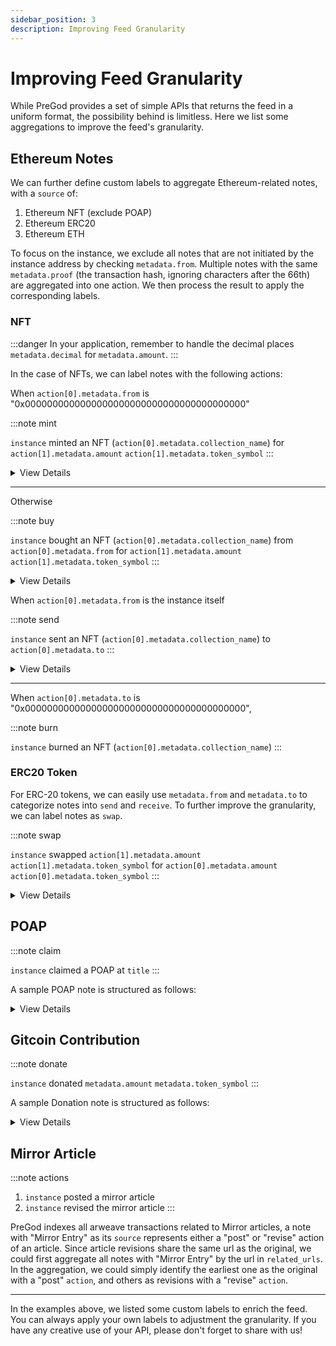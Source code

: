 ```yaml
---
sidebar_position: 3
description: Improving Feed Granularity
---
```




# Improving Feed Granularity

While PreGod provides a set of simple APIs that returns the feed in a uniform format, the possibility behind is limitless. Here we list some aggregations to improve the feed's granularity.

## Ethereum Notes

We can further define custom labels to aggregate Ethereum-related notes, with a `source` of:

1. Ethereum NFT (exclude POAP)
1. Ethereum ERC20
1. Ethereum ETH

To focus on the instance, we exclude all notes that are not initiated by the instance address by checking `metadata.from`. Multiple notes with the same `metadata.proof` (the transaction hash, ignoring characters after the 66th) are aggregated into one action. We then process the result to apply the corresponding labels.

### NFT

:::danger
In your application, remember to handle the decimal places `metadata.decimal` for `metadata.amount`.
:::

In the case of NFTs, we can label notes with the following actions:

<Tabs>
  <TabItem value="a" label="Mint/Buy">

When `action[0].metadata.from` is "0x0000000000000000000000000000000000000000"

:::note mint

`instance` minted an NFT (`action[0].metadata.collection_name`) for `action[1].metadata.amount` `action[1].metadata.token_symbol`
:::

<details>
  <summary>View Details</summary>
<p>

```json
{
    "action": [
        // note 1
        {
            "identifier": "rss3://note:0x6e8d87930ae858aca057cbd33d3e6f2d941b2c4ae7b0c46a04c3a280e4c26242-151-1021@ethereum",
            "date_created": "2022-04-07T08:58:50.000Z",
            "date_updated": "2022-04-07T08:58:50.000Z",
            "related_urls": [
                "https://etherscan.io/tx/0x6e8d87930ae858aca057cbd33d3e6f2d941b2c4ae7b0c46a04c3a280e4c26242",
                "https://etherscan.io/nft/0x5452c7fb99d99fab3cc1875e9da9829cb50f7a13/1021",
                "https://opensea.io/assets/0x5452c7fb99d99fab3cc1875e9da9829cb50f7a13/1021"
            ],
            "links": "rss3://note:0x6e8d87930ae858aca057cbd33d3e6f2d941b2c4ae7b0c46a04c3a280e4c26242-151-1021@ethereum/links",
            "backlinks": "rss3://note:0x6e8d87930ae858aca057cbd33d3e6f2d941b2c4ae7b0c46a04c3a280e4c26242-151-1021@ethereum/backlinks",
            "tags": [
                "NFT"
            ],
            "authors": [
                "rss3://account:0x827431510a5d249ce4fdb7f00c83a3353f471848@ethereum"
            ],
            "title": "The Genesis RSS3 Avatar NFT #1021",
            "summary": "The Genesis RSS3 Avatar NFT is a collection of 10,000 unique avatars meticulously designed to identify RSS3 community members.",
            "attachments": [
                {
                    "type": "preview",
                    "address": "ipfs://QmSX9QiwjTGBk5m22UscTg3vrbMwUfFsmxVzMH57hkPD5U/1021.png",
                    "mime_type": ""
                }
            ],
            "source": "Ethereum NFT",
            "metadata": {
                "collection_address": "0x5452c7fb99d99fab3cc1875e9da9829cb50f7a13",
                "collection_name": "The Genesis RSS3 Avatar NFT",
                "contract_type": "ERC721",
                "from": "0x0000000000000000000000000000000000000000",
                "log_index": "151",
                "network": "ethereum",
                "proof": "0x6e8d87930ae858aca057cbd33d3e6f2d941b2c4ae7b0c46a04c3a280e4c26242-151-1021",
                "to": "0x827431510a5d249ce4fdb7f00c83a3353f471848",
                "token_id": "1021",
                "token_standard": "ERC721",
                "token_symbol": "The Genesis RSS3 Avatar NFT"
            }
        },
        // note 2
        {
            "identifier": "rss3://note:0x6e8d87930ae858aca057cbd33d3e6f2d941b2c4ae7b0c46a04c3a280e4c26242-0@ethereum#eth",
            "date_created": "2022-04-07T08:58:50.000Z",
            "date_updated": "2022-04-07T08:58:50.000Z",
            "related_urls": [
                "https://etherscan.io/tx/0x6e8d87930ae858aca057cbd33d3e6f2d941b2c4ae7b0c46a04c3a280e4c26242"
            ],
            "links": "rss3://note:0x6e8d87930ae858aca057cbd33d3e6f2d941b2c4ae7b0c46a04c3a280e4c26242-0@ethereum#eth/links",
            "backlinks": "rss3://note:0x6e8d87930ae858aca057cbd33d3e6f2d941b2c4ae7b0c46a04c3a280e4c26242-0@ethereum#eth/backlinks",
            "tags": [
                "ETH"
            ],
            "authors": [
                "rss3://account:0x827431510a5d249ce4fdb7f00c83a3353f471848@ethereum"
            ],
            "source": "Ethereum ETH",
            "metadata": {
                "amount": "0",
                "decimal": 18,
                "from": "0x827431510a5d249ce4fdb7f00c83a3353f471848",
                "network": "ethereum",
                "proof": "0x6e8d87930ae858aca057cbd33d3e6f2d941b2c4ae7b0c46a04c3a280e4c26242-0",
                "to": "0x5452c7fb99d99fab3cc1875e9da9829cb50f7a13",
                "token_standard": "Native",
                "token_symbol": "ETH",
            }
        }
    ]
}
```

</p>
</details>

---

Otherwise

:::note buy

`instance` bought an NFT (`action[0].metadata.collection_name`) from `action[0].metadata.from` for `action[1].metadata.amount` `action[1].metadata.token_symbol`
:::

<details>
  <summary>View Details</summary>
<p>

```json
{
    "action": [
        // note 1
        {
            "identifier": "rss3://note:0xddcb6cbdd6d4a38d0e0c12a763193ad3bd93b62493bc8e17c280494b3c33cb5d-264-340@ethereum",
            "date_created": "2022-04-19T02:00:57.000Z",
            "date_updated": "2022-04-19T02:00:57.000Z",
            "related_urls": [
                "https://etherscan.io/tx/0xddcb6cbdd6d4a38d0e0c12a763193ad3bd93b62493bc8e17c280494b3c33cb5d",
                "https://etherscan.io/nft/0x5aa4ded4b20c84669da2157715f6d681f2516d4c/340",
                "https://opensea.io/assets/0x5aa4ded4b20c84669da2157715f6d681f2516d4c/340"
            ],
            "links": "rss3://note:0xddcb6cbdd6d4a38d0e0c12a763193ad3bd93b62493bc8e17c280494b3c33cb5d-264-340@ethereum/links",
            "backlinks": "rss3://note:0xddcb6cbdd6d4a38d0e0c12a763193ad3bd93b62493bc8e17c280494b3c33cb5d-264-340@ethereum/backlinks",
            "tags": [
                "NFT"
            ],
            "authors": [
                "rss3://account:0x827431510a5d249ce4fdb7f00c83a3353f471848@ethereum"
            ],
            "title": "SpendeePiggy #340",
            "summary": "SpendeePiggy token unlocks all the Premium features of award-winning Spendee apps. Unleash the power of financial wisdom by holding SpendeePiggy token in your NFT collection. Spendee helps millions of users be on top of their finances. See all your money, cryptocurrencies, NFTs and other assets in one place and always receive custom-tailored recommendations. Check smart product tips which guarantee you will never miss cool new projects you should know about and have the information odds always in your favour. All of this is carefully crafted in an award-winning, user-friendly, fresh design. Join millions of others in our revolution of making everyone's life wealthier.",
            "attachments": [
                {
                    "type": "preview",
                    "address": "https://storage.googleapis.com/nft.spendee.com/3191573496/340.png",
                    "mime_type": ""
                },
                {
                    "type": "attributes",
                    "content": "[{\"trait_type\":\"Supply\",\"value\":\"Fixed\"},{\"trait_type\":\"Background\",\"value\":\"Green\"},{\"trait_type\":\"Seating\",\"value\":\"Comfy Couch\"},{\"trait_type\":\"Eyes\",\"value\":\"Lashes\"},{\"trait_type\":\"Currency\",\"value\":\"1 Ethereum\"},{\"trait_type\":\"Cheeks\",\"value\":\"None\"},{\"trait_type\":\"Accessories\",\"value\":\"Earphones\"},{\"trait_type\":\"Mouth\",\"value\":\"None\"},{\"trait_type\":\"Personality\",\"value\":\"Budgeter\"},{\"trait_type\":\"Bubble Gum\",\"value\":\"None\"}]",
                    "mime_type": "text/json"
                }
            ],
            "source": "Ethereum NFT",
            "metadata": {
                "collection_address": "0x5aa4ded4b20c84669da2157715f6d681f2516d4c",
                "collection_name": "SpendeePiggy",
                "contract_type": "ERC721",
                "from": "0x678d2019c15f5faa965b3015ac920885ebfada96",
                "log_index": "264",
                "network": "ethereum",
                "proof": "0xddcb6cbdd6d4a38d0e0c12a763193ad3bd93b62493bc8e17c280494b3c33cb5d-264-340",
                "to": "0x827431510a5d249ce4fdb7f00c83a3353f471848",
                "token_id": "340",
                "token_standard": "ERC721",
                "token_symbol": "SPIGGY"
            }
        },
        // note 2
        {
            "identifier": "rss3://note:0xddcb6cbdd6d4a38d0e0c12a763193ad3bd93b62493bc8e17c280494b3c33cb5d-0@ethereum#eth",
            "date_created": "2022-04-19T02:00:57.000Z",
            "date_updated": "2022-04-19T02:00:57.000Z",
            "related_urls": [
                "https://etherscan.io/tx/0xddcb6cbdd6d4a38d0e0c12a763193ad3bd93b62493bc8e17c280494b3c33cb5d"
            ],
            "links": "rss3://note:0xddcb6cbdd6d4a38d0e0c12a763193ad3bd93b62493bc8e17c280494b3c33cb5d-0@ethereum#eth/links",
            "backlinks": "rss3://note:0xddcb6cbdd6d4a38d0e0c12a763193ad3bd93b62493bc8e17c280494b3c33cb5d-0@ethereum#eth/backlinks",
            "tags": [
                "ETH"
            ],
            "authors": [
                "rss3://account:0x827431510a5d249ce4fdb7f00c83a3353f471848@ethereum"
            ],
            "source": "Ethereum ETH",
            "metadata": {
                "amount": "35000000000000000",
                "decimal": 18,
                "from": "0x827431510a5d249ce4fdb7f00c83a3353f471848",
                "network": "ethereum",
                "proof": "0xddcb6cbdd6d4a38d0e0c12a763193ad3bd93b62493bc8e17c280494b3c33cb5d-0",
                "to": "0x7f268357a8c2552623316e2562d90e642bb538e5",
                "token_standard": "Native",
                "token_symbol": "ETH",
                "transaction_hash": "0xddcb6cbdd6d4a38d0e0c12a763193ad3bd93b62493bc8e17c280494b3c33cb5d"
            }
        }
    ]
}
```

</p>
</details>

</TabItem>
  <TabItem value="b" label="Send/Burn">
  
  When `action[0].metadata.from` is the instance itself

:::note send

`instance` sent an NFT (`action[0].metadata.collection_name`) to `action[0].metadata.to`
:::

<details>
  <summary>View Details</summary>
<p>

```json
{
    "action": [
        // note 1
        {
            "identifier": "rss3://note:0xa40536a0d031de25fc588c40db5e6f4cdb08aae796d783dae4d359842c5bac34-431-432@ethereum",
            "date_created": "2022-04-26T12:40:44.000Z",
            "date_updated": "2022-04-26T12:40:44.000Z",
            "related_urls": [
                "https://etherscan.io/tx/0xa40536a0d031de25fc588c40db5e6f4cdb08aae796d783dae4d359842c5bac34",
                "https://etherscan.io/nft/0xb9619cf4f875cdf0e3ce48b28a1c725bc4f6c0fb/432",
                "https://opensea.io/assets/0xb9619cf4f875cdf0e3ce48b28a1c725bc4f6c0fb/432"
            ],
            "links": "rss3://note:0xa40536a0d031de25fc588c40db5e6f4cdb08aae796d783dae4d359842c5bac34-431-432@ethereum/links",
            "backlinks": "rss3://note:0xa40536a0d031de25fc588c40db5e6f4cdb08aae796d783dae4d359842c5bac34-431-432@ethereum/backlinks",
            "tags": [
                "NFT"
            ],
            "authors": [
                "rss3://account:0x827431510a5d249ce4fdb7f00c83a3353f471848@ethereum"
            ],
            "source": "Ethereum NFT",
            "metadata": {
                "collection_address": "0xb9619cf4f875cdf0e3ce48b28a1c725bc4f6c0fb",
                "collection_name": "",
                "contract_type": "ERC721",
                "from": "0x827431510a5d249ce4fdb7f00c83a3353f471848",
                "log_index": "431",
                "network": "ethereum",
                "proof": "0xa40536a0d031de25fc588c40db5e6f4cdb08aae796d783dae4d359842c5bac34-431-432",
                "to": "0x9b708b7fd7d8126c72306bd631640c7206351dae",
                "token_id": "432",
                "token_standard": "ERC721",
                "token_symbol": ""
            },
            "title": "RSS3 Whitepaper v1.0",
            "summary": "RSS3 Whitepaper v1.0 - Commemorative & Limited Edition",
            "attachments": [
                {
                    "type": "preview",
                    "address": "ipfs://bafybeihfp6p3hhtv5kh4ntm6f6oj23hcdm7jwlcaoc7tmzq7gg4fdlvl6y/rss3-whitepaper-no-432.png"
                }
            ]
        },
        // note 2
        {
            "identifier": "rss3://note:0xa40536a0d031de25fc588c40db5e6f4cdb08aae796d783dae4d359842c5bac34-0@ethereum#eth",
            "date_created": "2022-04-26T12:40:44.000Z",
            "date_updated": "2022-04-26T12:40:44.000Z",
            "related_urls": [
                "https://etherscan.io/tx/0xa40536a0d031de25fc588c40db5e6f4cdb08aae796d783dae4d359842c5bac34"
            ],
            "links": "rss3://note:0xa40536a0d031de25fc588c40db5e6f4cdb08aae796d783dae4d359842c5bac34-0@ethereum#eth/links",
            "backlinks": "rss3://note:0xa40536a0d031de25fc588c40db5e6f4cdb08aae796d783dae4d359842c5bac34-0@ethereum#eth/backlinks",
            "tags": [
                "ETH"
            ],
            "authors": [
                "rss3://account:0x827431510a5d249ce4fdb7f00c83a3353f471848@ethereum"
            ],
            "source": "Ethereum ETH",
            "metadata": {
                "amount": "0",
                "decimal": 18,
                "from": "0x827431510a5d249ce4fdb7f00c83a3353f471848",
                "network": "ethereum",
                "proof": "0xa40536a0d031de25fc588c40db5e6f4cdb08aae796d783dae4d359842c5bac34-0",
                "to": "0xb9619cf4f875cdf0e3ce48b28a1c725bc4f6c0fb",
                "token_standard": "Native",
                "token_symbol": "ETH",
                "transaction_hash": "0xa40536a0d031de25fc588c40db5e6f4cdb08aae796d783dae4d359842c5bac34"
            }
        }
    ]
}
```

</p>
</details>

---

When `action[0].metadata.to` is "0x0000000000000000000000000000000000000000",

:::note burn

`instance` burned an NFT (`action[0].metadata.collection_name`)
:::

</TabItem>
</Tabs>

### ERC20 Token

For ERC-20 tokens, we can easily use `metadata.from` and `metadata.to` to categorize notes into `send` and `receive`. To further improve the granularity, we can label notes as `swap`.

:::note swap

`instance` swapped `action[1].metadata.amount` `action[1].metadata.token_symbol` for `action[0].metadata.amount` `action[0].metadata.token_symbol`
:::

<details>
  <summary>View Details</summary>
<p>

```json
{
    "action": [
        // note 1
        {
            "identifier": "rss3://note:0xeadaeed1d79c557f82da3f09350421067b8b932c8b591e8b3345f5940639eb74-1@bnb",
            "date_created": "2022-05-31T23:01:17.000Z",
            "date_updated": "2022-05-31T23:01:17.000Z",
            "related_urls": [
                "https://bscscan.com/tx/0xeadaeed1d79c557f82da3f09350421067b8b932c8b591e8b3345f5940639eb74"
            ],
            "links": "rss3://note:0xeadaeed1d79c557f82da3f09350421067b8b932c8b591e8b3345f5940639eb74-1@bnb/links",
            "backlinks": "rss3://note:0xeadaeed1d79c557f82da3f09350421067b8b932c8b591e8b3345f5940639eb74-1@bnb/backlinks",
            "tags": [
                "Token"
            ],
            "authors": [
                "rss3://account:0x827431510a5d249ce4fdb7f00c83a3353f471848@ethereum"
            ],
            "source": "Ethereum ERC20",
            "metadata": {
                "amount": "44358387066077239745",
                "decimal": 18,
                "from": "0x0000000000000000000000000000000000000000",
                "network": "bnb",
                "proof": "0xeadaeed1d79c557f82da3f09350421067b8b932c8b591e8b3345f5940639eb74-1",
                "to": "0x827431510a5d249ce4fdb7f00c83a3353f471848",
                "token_address": "0x58f876857a02d6762e0101bb5c46a8c1ed44dc16",
                "token_standard": "ERC20",
                "token_symbol": "Cake-LP",
                "transaction_hash": "0xeadaeed1d79c557f82da3f09350421067b8b932c8b591e8b3345f5940639eb74"
            }
        },
        // note 2
        {
            "identifier": "rss3://note:0xeadaeed1d79c557f82da3f09350421067b8b932c8b591e8b3345f5940639eb74-0@bnb#eth",
            "date_created": "2022-05-31T23:01:17.000Z",
            "date_updated": "2022-05-31T23:01:17.000Z",
            "related_urls": [
                "https://etherscan.io/tx/0xeadaeed1d79c557f82da3f09350421067b8b932c8b591e8b3345f5940639eb74"
            ],
            "links": "rss3://note:0xeadaeed1d79c557f82da3f09350421067b8b932c8b591e8b3345f5940639eb74-0@bnb#eth/links",
            "backlinks": "rss3://note:0xeadaeed1d79c557f82da3f09350421067b8b932c8b591e8b3345f5940639eb74-0@bnb#eth/backlinks",
            "tags": [
                "ETH"
            ],
            "authors": [
                "rss3://account:0x827431510a5d249ce4fdb7f00c83a3353f471848@ethereum"
            ],
            "source": "Ethereum ETH",
            "metadata": {
                "amount": "3186817143614569000",
                "decimal": 18,
                "from": "0x827431510a5d249ce4fdb7f00c83a3353f471848",
                "network": "bnb",
                "proof": "0xeadaeed1d79c557f82da3f09350421067b8b932c8b591e8b3345f5940639eb74-0",
                "to": "0x10ed43c718714eb63d5aa57b78b54704e256024e",
                "token_standard": "Native",
                "token_symbol": "BNB",
                "transaction_hash": "0xeadaeed1d79c557f82da3f09350421067b8b932c8b591e8b3345f5940639eb74"
            }
        }
    ]
}
```

</p>
</details>

## POAP

:::note claim

`instance` claimed a POAP at `title`
:::

A sample POAP note is structured as follows:

<details>
  <summary>View Details</summary>
<p>

```json
{
    "identifier": "rss3://note:0x22c1f6050e56d2876009903609a2cc3fef83b415-4642545@gnosis",
    "date_created": "2022-04-06T00:00:00.000Z",
    "date_updated": "2022-04-06T00:00:00.000Z",
    "related_urls": ["https://app.poap.xyz/token/4642545"],
    "links": "rss3://note:0x22c1f6050e56d2876009903609a2cc3fef83b415-4642545@gnosis/links",
    "backlinks": "rss3://note:0x22c1f6050e56d2876009903609a2cc3fef83b415-4642545@gnosis/backlinks",
    "tags": ["NFT", "POAP"],
    "authors": ["rss3://account:0x08d66b34054a174841e2361bd4746ff9f4905cc2@ethereum"],
    "title": "RSS3 Aries Meetup - 2022",
    "summary": "The RSS3 2022 Q2 Internal Meeting",
    "attachments": [
        { "type": "preview", "address": "https://assets.poap.xyz/rss3-aries-meetup-2022-2022-logo-1649235765400.png", "mime_type": "text/html; charset=UTF-8" },
        { "type": "external_url", "mime_type": "text/uri-list" },
        { "type": "start_date", "content": "06-Apr-2022", "mime_type": "text/plain" },
        { "type": "end_date", "content": "06-Apr-2022", "mime_type": "text/plain" },
        { "type": "expiry_date", "content": "06-May-2022", "mime_type": "text/plain" }
    ],
    "source": "Ethereum NFT",
    "metadata": {
        "from": "0x0",
        "network": "gnosis",
        "proof": "0x22C1f6050E56d2876009903609a2cC3fEf83B415-4642545",
        "to": "0x08d66b34054a174841e2361bd4746ff9f4905cc2"
    }
}
```

</p>
</details>

## Gitcoin Contribution

:::note donate

`instance` donated `metadata.amount` `metadata.token_symbol`
:::

A sample Donation note is structured as follows:

<details>
  <summary>View Details</summary>
<p>

```json
{
    "identifier": "rss3://note:0xe70def2d8954cbbcc66a78948e468a7bc6cf3d8d3edec439a17daaaf6742209d-4@polygon",
    "date_created": "2021-12-16T02:31:29.000Z",
    "date_updated": "2021-12-16T02:31:29.000Z",
    "related_urls": [
        "https://polygonscan.com/tx/0xe70def2d8954cbbcc66a78948e468a7bc6cf3d8d3edec439a17daaaf6742209d",
        "https://gitcoin.co/grants3380/effectiveamlorg-decentralize-knowledge"
    ],
    "links": "rss3://note:0xe70def2d8954cbbcc66a78948e468a7bc6cf3d8d3edec439a17daaaf6742209d-4@polygon/links",
    "backlinks": "rss3://note:0xe70def2d8954cbbcc66a78948e468a7bc6cf3d8d3edec439a17daaaf6742209d-4@polygon/backlinks",
    "tags": [
        "Donation",
        "Gitcoin"
    ],
    "authors": [
        "rss3://account:0xc560eb6fd0c2eb80df50e5e06715295ae1205049@ethereum"
    ],
    "title": "EffectiveAML.org: Decentralize knowledge",
    "summary": "Scientists, and even the UN, have declared anti-money laundering rules profoundly ineffective, and harmful to society, yet the AML bubble ignores its own failure and the crypto community is often met with moralizing platitudes. With a PhD in AML and policy effectiveness/outcomes science, a discipline surprisingly rare in the anti-money laundering realm, this project helps break down knowledge silo...",
    "attachments": [
        {
            "type": "title",
            "content": "EffectiveAML.org: Decentralize knowledge",
            "mime_type": "text/plain"
        },
        {
            "type": "description",
            "content": "Scientists, and even the UN, have declared anti-money laundering rules profoundly ineffective, and harmful to society, yet the AML bubble ignores its own failure and the crypto community is often met with moralizing platitudes. With a PhD in AML and policy effectiveness/outcomes science, a discipline surprisingly rare in the anti-money laundering realm, this project helps break down knowledge silos, democratize AML policy/science, and grow evidence-based resources to counter unfounded AML rhetoric.\r\n \r\nProblem\r\nKnowledge siloes (AML, crypto, and science bubbles) insulate AML policy from critical assessment from a public interest perspective – despite AML’s puny “success rate” (between 0.05-0.2%, leaving criminals up to 99.95%), constantly expanding regulatory risk, exponential cost, and harm to millions of people, communities, businesses, and countries. \r\n\r\nSimplistic narratives that \"AML stops crime\" and must be applied uncritically to crypto often don't stack up.\r\n\r\nDid you know, for example, that the industry set up in 1990 claiming to \"fight\" money laundering, crime, and terrorism, stopped even trying to assess any impact of its \"comply with rules based on standards\" mantra in about 1991, and does not even collect data to prove any impact on money laundering, crime, or terrorism? Scientists have been highlighting such failings since at least 1994.\r\n \r\nHowever, unaware of these problems, the crypto community often argues crypto definitions and scope, while AML’s kryptonite (its own profound failures) remain hidden, and bad regulations constantly expand without facing up to, let alone fixing, AML’s own core problems.\r\n \r\nSimplistic “crypto bad, AML good” narratives, despite shared objectives (no-one wants crime), chill meaningful debate and risk one-size-fits-all regulations (and failure, harm, and costs spiraling) rather than smarter, effective, solutions.\r\n\r\nThe standardized AML response to failure is constantly to demand more regulations, more data, imposing more cost. Without access to the science and evidence, often behind academic paywalls, it is hard to counter that narrative. Yet AML is so astonishingly ineffective that cutting crime with less surveillance, fewer regulations, less complexity, less compliance, less harm, and less cost, is not only feasible but imperative.\r\n \r\nSolution\r\nBreak down knowledge barriers with the only blog about anti-money laundering effectiveness curated by someone with a PhD in policy effectiveness/outcomes/AML, quoted in US Senate testimony, The Economist, Forbes, Politico, Reuters, and more, describing the AML system as possibly the least effective anti-crime measure, ever.\r\n \r\nHelp fund accessible evidence-based resources in a critical area to help advocate more effective, less harmful, regulations. AML will have a massive impact in shaping the future, for better or worse. This grant seeks to build free content and pay forward opportunities like subscriptions for crypto advocates, and more resources (including connections to academic literature in an area frequently unfamiliar to AML practitioners and policymakers and often unknown to those in others areas affected by AML, and enabling more artwork to be commissioned to convey key concepts with clarity and impact, etc); to help advance powerful, evidence-based, conversations - for a better future.\r\n \r\nHelp decentralize and democratize research hidden in the science bubble, masked by the AML bubble, unknown in the crypto bubble. \r\n\r\nFor just a few of the topics that may be explored, to help reveal fundamental problems with the AML narrative, grounded in science: About that first story and future possibilities.\r\n\r\nPlus a few examples appearing in and drawn from academic peer-review journals:\r\n \r\n·  AML is ineffective: UN 2011, Pol 2018a, 2019a, 2020a (summarized in the blog, in a single paragraph, in the style of The Onion, here - illustrating that the AML narrative compared with the science has reached the point of satire. In many areas, the rhetoric simply does not accord with the evidence).\r\n·  AML is harmful: Pol 2019b, 2020b, 2020c, UN 2021.\r\n·  AML “effectiveness” ratings system is not a viable effectiveness framework: Pol 2018b, 2020.\r\n·  AML fails even to collect relevant data (Levi 2018) or adequately use its own data: Pol 2019c, 2020d.\r\n\r\n\r\n\r\n\r\n\r\n",
            "mime_type": "text/plain"
        },
        {
            "type": "logo",
            "address": "https://c.gitcoin.co/grants/c4bf51344ca84f41f1b04aa1936e6521/Bullseye_Third_1386x726.jpg",
            "mime_type": "image/png"
        }
    ],
    "source": "Gitcoin Contribution",
    "metadata": {
        "amount": "25000000000000000000",
        "approach": "Polygon",
        "decimal": 18,
        "destination": "0xac4c4b28ce51737dbb9de3a4e33724b1ba350b92",
        "from": "0xc560eb6fd0c2eb80df50e5e06715295ae1205049",
        "network": "polygon",
        "proof": "0xe70def2d8954cbbcc66a78948e468a7bc6cf3d8d3edec439a17daaaf6742209d",
        "to": "0xb99080b9407436eBb2b8Fe56D45fFA47E9bb8877",
        "token_symbol": "MATIC"
    }
}
```

</p>
</details>

## Mirror Article

:::note actions

1. `instance` posted a mirror article
1. `instance` revised the mirror article
:::

PreGod indexes all arweave transactions related to Mirror articles, a note with "Mirror Entry" as its `source` represents either a "post" or "revise" action of an article. Since article revisions share the same url as the original, we could first aggregate all notes with "Mirror Entry" by the url in `related_urls`. In the aggregation, we could simply identify the earliest one as the original with a "post" `action`, and others as revisions with a "revise" `action`.

---

In the examples above, we listed some custom labels to enrich the feed. You can always apply your own labels to adjustment the granularity. If you have any creative use of your API, please don't forget to share with us!
